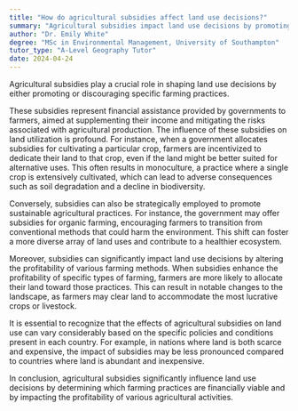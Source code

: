 ```yaml
---
title: "How do agricultural subsidies affect land use decisions?"
summary: "Agricultural subsidies impact land use decisions by promoting or deterring specific farming practices, shaping how land is utilized in agriculture."
author: "Dr. Emily White"
degree: "MSc in Environmental Management, University of Southampton"
tutor_type: "A-Level Geography Tutor"
date: 2024-04-24
---
```


Agricultural subsidies play a crucial role in shaping land use decisions by either promoting or discouraging specific farming practices.

These subsidies represent financial assistance provided by governments to farmers, aimed at supplementing their income and mitigating the risks associated with agricultural production. The influence of these subsidies on land utilization is profound. For instance, when a government allocates subsidies for cultivating a particular crop, farmers are incentivized to dedicate their land to that crop, even if the land might be better suited for alternative uses. This often results in monoculture, a practice where a single crop is extensively cultivated, which can lead to adverse consequences such as soil degradation and a decline in biodiversity.

Conversely, subsidies can also be strategically employed to promote sustainable agricultural practices. For instance, the government may offer subsidies for organic farming, encouraging farmers to transition from conventional methods that could harm the environment. This shift can foster a more diverse array of land uses and contribute to a healthier ecosystem.

Moreover, subsidies can significantly impact land use decisions by altering the profitability of various farming methods. When subsidies enhance the profitability of specific types of farming, farmers are more likely to allocate their land toward those practices. This can result in notable changes to the landscape, as farmers may clear land to accommodate the most lucrative crops or livestock.

It is essential to recognize that the effects of agricultural subsidies on land use can vary considerably based on the specific policies and conditions present in each country. For example, in nations where land is both scarce and expensive, the impact of subsidies may be less pronounced compared to countries where land is abundant and inexpensive.

In conclusion, agricultural subsidies significantly influence land use decisions by determining which farming practices are financially viable and by impacting the profitability of various agricultural activities.
    